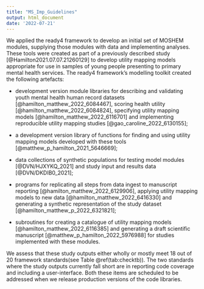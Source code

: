 ```yaml
---
title: "MS_Imp_Guidelines"
output: html_document
date: '2022-07-21'
---
```



We applied the ready4 framework to develop an initial set of MOSHEM modules, supplying those modules with data and implementing analyses. These tools were created as part of a previously described study [@Hamilton2021.07.07.21260129] to develop utility mapping models appropriate for use in samples of young people presenting to primary mental health services. The ready4 framework's modelling toolkit created the following artefacts:

 - development version module libraries for describing and validating youth mental health human record datasets [@hamilton_matthew_2022_6084467], scoring health utility [@hamilton_matthew_2022_6084824], specifying utility mapping models [@hamilton_matthew_2022_6116701] and implementing reproducible utility mapping studies [@gao_caroline_2022_6130155];
 
 - a development version library of functions for finding and using utility mapping models developed with these tools [@matthew_p_hamilton_2021_5646669];
 
 - data collections of synthetic populations for testing model modules [@DVN/HJXYKQ_2021] and study input and results data [@DVN/DKDIB0_2021]; 
 
 - programs for replicating all steps from data ingest to manuscript reporting [@hamilton_matthew_2022_6129906], applying utility mapping models to new data [@hamilton_matthew_2022_6416330] and generating a synthetic representation of the study dataset [@hamilton_matthew_p_2022_6321821];
 
 - subroutines for creating a catalogue of utility mapping models [@hamilton_matthew_2022_6116385] and generating a draft scientific manuscript [@matthew_p_hamilton_2022_5976988] for studies implemented with these modules.
 
We assess that these study outputs either wholly or mostly meet 18 out of 20 framework standards(see Table \@ref(tab:checktb)). The two standards where the study outputs currently fall short are in reporting code coverage and including a user-interface. Both these items are scheduled to be addressed when we release production versions of the code libraries.

